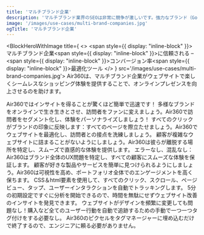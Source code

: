 ```yaml
---
title: 'マルチブランド企業'
description: 'マルチブランド業界のSEOは非常に競争が激しいです。強力なブランド（Googleを含む）が検索結果を支配しており、非効率性の余地はほとんどありません。'
image: '/images/use-cases/multi-brand-companies.jpg'
ogTitle: 'マルチブランド企業'
---
```


<BlockHeroWithImage title={
    <>
      <span style={{ display: "inline-block" }}>マルチブランド企業</span><span style={{ display: "inline-block" }}>に信頼される –</span><span style={{ display: "inline-block" }}>コンバージョン率</span><span style={{ display: "inline-block" }}>最適化ツール</span>
    </>
  } src='/images/use-cases/multi-brand-companies.jpg'>
  Air360は、マルチブランド企業がウェブサイトで楽しくシームレスなショッピング体験を提供することで、オンラインプレゼンスを向上させるのを助けます。
</BlockHeroWithImage>

<BlockTestimonial name='Aircaribes' src='/logo-brand/air-caraibes.svg'>
  Air360ではインサイトを得ることが驚くほど簡単で迅速です！
</BlockTestimonial>

<SlideFeature title='Air360でマルチブランド企業の成長を加速'>
  <Slide title='コンバージョンにつながる体験を' src='/images/use-cases/slides/slide1.svg' shadow={false}>
    多様なブランドをオンラインで生き生きとさせ、訪問者をファンに変えましょう。Air360で訪問者をセグメント化し、体験をパーソナライズしましょう！
  </Slide>
  <Slide title='各ページの最高のバージョンを' src='/images/use-cases/slides/slide2.svg' shadow={false}>
    すべてのクリックがブランドの印象に反映します：すべてのページを際立たせましょう。Air360でウェブサイトを最適化し、訪問者との接点を洗練しましょう。
  </Slide>
  <Slide title='購入体験をシンプルに' src='/images/use-cases/slides/slide3.svg' shadow={false}>
    顧客が複雑なウェブサイトに詰まることがないようにしましょう。Air360は彼らが離脱する場所を特定し、スムーズで直感的な体験を提供します。
  </Slide>
  <Slide title='サイトをスムーズに運営' src='/images/use-cases/slides/slide4.svg' shadow={false}>
    エラーなし、混乱なし：Air360はブランド全体のUX問題を特定し、すべての顧客にスムーズな体験を保証します。
  </Slide>
  <Slide title='お客様の幸せを第一に' src='/images/use-cases/slides/slide5.svg' shadow={false}>
    顧客が好きな製品やサービスを簡単に見つけられるようにしましょう。Air360は可視性を高め、ポートフォリオ全体でのエンゲージメントを高く保ちます。
  </Slide>
</SlideFeature>

<GalleryBlocks title='Air360の強み'>
  <Block title='自動トラッキング' icon='robot-astromech' color='orange'>
    CSS＆html要素を使用して、すべてのクリック、スクロール、ページビュー、タップ、ユーザーインタラクションを自動でトラッキングします。
  </Block>
  <Block title='すぐに分析を開始' icon='bolt' color='purple'>
    5分の初期設定ですぐに分析を開始できるので、時間を無駄にせずウェブサイト改善のインサイトを発見できます。
  </Block>
  <Block title='タグ不要' icon='tag' color='orange'>
    ウェブサイトがデザインを頻繁に変更しても問題なし！購入など全てのユーザー行動を自動で追跡するための手動で一つ一つタグ付けをする必要なし。
  </Block>
  <Block title='ノーコード' icon='code' color='purple'>
    Air360のピクセルをタグマネージャーに埋め込むだけで終了するので、エンジニアに頼る必要がありません。
  </Block>
</GalleryBlocks>

<BlockSection lp>
  <LaundryList lang="ja" items={['コンバージョンにつながる体験を', '各ページの最高のバージョンを', '購入体験をシンプルに', 'サイトをスムーズに運営', 'お客様の幸せを第一に']} />
</BlockSection>

<BlockFeature title='最高のユーザー体験を作成するために必要なすべて'>
  <Feature name='自動トラッキング' icon='robot-astromech' />
  <Feature name='カスタムデータ収集' icon='database' />
  <Feature name='コード不要のエラー検出' icon='message-exclamation' />
  <Feature name='高度なセグメント' icon='square-kanban' />
  <Feature name='ファネル分析' icon='filter-circle-dollar' />
  <Feature name='ユーザージャーニー' icon='cart-shopping' />
  <Feature name='オンページ分析' icon='user-magnifying-glass' />
  <Feature name='セッションリプレイ' icon='clapperboard-play' />
</BlockFeature>

<BlockSection className='mb-15'>
  <IncreaseConversionWrapper />
</BlockSection>

